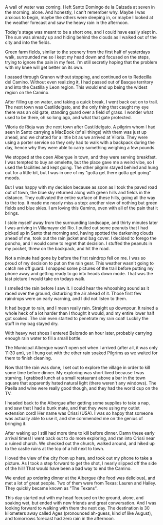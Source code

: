 A wall of water was coming. I left Santo Domingo de la Calzada at seven in the
morning, alone. And honestly, I can't remember why. Maybe I was anxious to begin,
maybe the others were sleeping in, or maybe I looked at the weather forecast
and saw the heavy rain in the afternoon.

Today's stage was meant to be a short one, and I could have easily slept in. The
sun was already up and hiding behind the clouds as I walked out of the city and
into the fields.

Green farm fields, similar to the scenery from the first half of yesterdays
walk, surrounded me so I kept my head down and focused on the steps, trying to
ignore the pain in my feet. I'm still secretly hoping that the problem with my
knee will get better on its own.

I passed through Granon without stopping, and continued on to Redecilla del
Camino. Without even realizing it, I had passed out of Basque territory and
into the Castilla y Leon region. This would end up being the widest region on
the Camino.

After filling up on water, and taking a quick break, I went back out on to
trail. The next town was Castildelgato, and the only thing that caught my eye
there was an old gate, standing guard over a field of grass. I wonder what used
to be there, oh so long ago, and what that gate protected.

Viloria de Rioja was the next town after Castildelgato. A pilgrim whom I had
seen in Santo carrying a MacBook (of all things) with them was just up ahead,
and we chatted for a little bit as we arrived at Viloria. They were using a
porter service so they only had to walk with a backpack during the day, hence
why they were able to carry something weighing a few pounds.

We stopped at the open Albergue in town, and they were serving breakfast. I was
tempted to buy an omelette, but the place gave me a weird vibe, so I used the
facilities and kept going. The other pilgrim stayed behind and hung out for a
little bit, but I was in one of my "gotta get there gotta get going" moods.

But I was happy with my decision because as soon as I took the paved road out of
town, the blue sky returned along with green hills and fields in the distance.
They cultivated the entire surface of these hills, going all the way to the
top. It made me nearly miss a step: another view of nothing but green fields
and blue skies. I am loving this Camino, even with all of the pain that it
brings.

I stole myself away from the surrounding landscape, and thirty minutes later I
was arriving in Villamayor del Rio. I pulled out some peanuts that I had picked
up in Santo that morning and, having spotted the darkening clouds ahead of me,
took out the rain jacket and bag cover. I decided to forego the poncho, and I
would come to regret that decision. I stuffed the peanuts in my pocket, threw
on the backpack, and hit the road.

Not a minute had gone by before the first raindrop fell on me. I was so proud of
my decision to put on the rain gear. This weather wasn't going to catch me off
guard. I snapped some pictures of the trail before putting my phone away and
getting ready to go into heads down mode. That was the last picture I would
take on todays walk.

I smelled the rain before I saw it. I could hear the whooshing sound as it raced
over the ground, disturbing the air ahead of it. Those first few raindrops were
an early warning, and I did not listen to them.

It had begun to rain, and I mean really rain. Straight up downpour. It rained a
whole heck of a lot harder than I thought it would, and my entire lower half
got soaked. The rain even started to penetrate my rain coat! Luckily the stuff
in my bag stayed dry.

With heavy wet shoes I entered Belorado an hour later, probably carrying enough
rain water to fill a small bottle.

The Municipal Albergue wasn't open yet when I arrived (after all, it was only
11:30 am), so I hung out with the other rain soaked Pilgrims as we waited for
them to finish cleaning.

Now that the rain was done, I set out to explore the village in order to kill
some time before dinner. My exploring was short lived because I was starving. I
grabbed lunch at a small restaurant above a bar in the town square that
apparently hated natural light (there weren't any windows). The Paella and wine
were really good though, and they had the world cup on the TV.

I headed back to the Albergue after getting some supplies to take a nap, and saw
that I had a bunk mate, and that they were using my outlet extension cord! Her
name was Crissi (USA). I was so happy that someone was actually able to use it,
and she commended me on the genius of bringing it.

After waking up I still had more time to kill before dinner. Damn these early
arrival times! I went back out to do more exploring, and ran into Crissi near a
ruined church. We checked out the church, walked around, and hiked up to the
castle ruins at the top of a hill next to town.

I loved the view of the city from up here, and took out my phone to take a
picture. As I took a step forward to get the shot, I nearly slipped off the
side of the hill! That would have been a bad way to end the Camino.

We ended up ordering dinner at the Albergue (the food was delicious), and met a
lot of great people. Two of them were from Texas: Lauren and Hailey. They
quickly became known as "The Texans".

This day started out with my head focused on the ground, alone, and soaking wet,
but ended with new friends and great conversation. And I was looking forward to
walking with them the next day. The destination is 30 kilometers away called
Ages (pronounced ah-guess, kind of like August), and tomorrows forecast had
zero rain in the afternoon.
